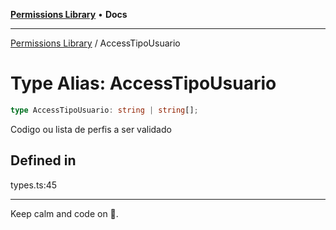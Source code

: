 
<Meta title="Libs/Permissions/type-aliases/AccessTipoUsuario" />



[**Permissions Library**](/?path=/docs/libs-permissions-overview--page) • **Docs**

***

[Permissions Library](/?path=/docs/libs-permissions-overview--page) / AccessTipoUsuario

# Type Alias: AccessTipoUsuario

```ts
type AccessTipoUsuario: string | string[];
```

Codigo ou lista de perfis a ser validado

## Defined in

types.ts:45


***

Keep calm and code on 🤘.